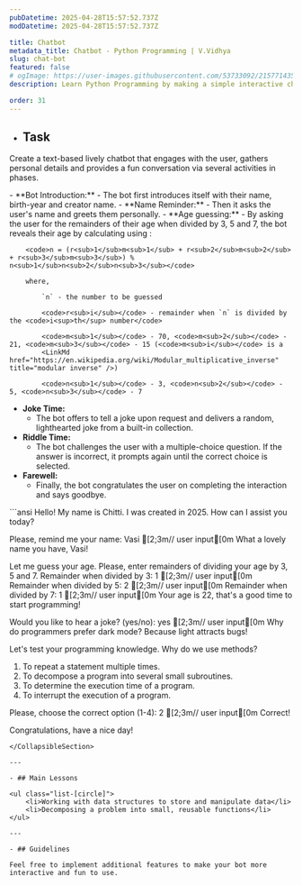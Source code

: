 ```yaml
---
pubDatetime: 2025-04-28T15:57:52.737Z
modDatetime: 2025-04-28T15:57:52.737Z

title: Chatbot
metadata_title: Chatbot - Python Programming | V.Vidhya
slug: chat-bot
featured: false
# ogImage: https://user-images.githubusercontent.com/53733092/215771435-25408246-2309-4f8b-a781-1f3d93bdf0ec.png
description: Learn Python Programming by making a simple interactive chatbot.

order: 31
---
```



- ## Task

Create a text-based lively chatbot that engages with the user, gathers personal details and provides a fun conversation via several activities in phases.

<CollapsibleSection title="Instructions">
- **Bot Introduction:**
    - The bot first introduces itself with their name, birth-year and creator name.
- **Name Reminder:**
    - Then it asks the user's name and greets them personally.
- **Age guessing:**
    - By asking the user for the remainders of their age when divided by 3, 5 and 7, the bot reveals their age by calculating using
    <LinkMd href='https://en.wikipedia.org/wiki/Chinese_remainder_theorem' title='Chinese Remainder Theorem' />:

        <code>n = (r<sub>1</sub>m<sub>1</sub> + r<sub>2</sub>m<sub>2</sub> + r<sub>3</sub>m<sub>3</sub>) % n<sub>1</sub>n<sub>2</sub>n<sub>3</sub></code>

        where,

            `n` - the number to be guessed
            
            <code>r<sub>i</sub></code> - remainder when `n` is divided by the <code>i<sup>th</sup> number</code>

            <code>m<sub>1</sub></code> - 70, <code>m<sub>2</sub></code> - 21, <code>m<sub>3</sub></code> - 15 (<code>m<sub>i</sub></code> is a 
            <LinkMd href="https://en.wikipedia.org/wiki/Modular_multiplicative_inverse" title="modular inverse" />)

            <code>n<sub>1</sub></code> - 3, <code>n<sub>2</sub></code> - 5, <code>n<sub>3</sub></code> - 7
- **Joke Time:**
    - The bot offers to tell a joke upon request and delivers a random, lighthearted joke from a built-in collection.
- **Riddle Time:**
    - The bot challenges the user with a multiple-choice question. If the answer is incorrect, it prompts again until the correct choice is selected.
- **Farewell:**
    - Finally, the bot congratulates the user on completing the interaction and says goodbye.
</CollapsibleSection>

<CollapsibleSection title="Expected Output">
```ansi
Hello! My name is Chitti.
I was created in 2025.
How can I assist you today?

Please, remind me your name: Vasi   [2;3m// user input[0m
What a lovely name you have, Vasi!

Let me guess your age.
Please, enter remainders of dividing your age by 3, 5 and 7.
Remainder when divided by 3: 1  [2;3m// user input[0m
Remainder when divided by 5: 2  [2;3m// user input[0m
Remainder when divided by 7: 1  [2;3m// user input[0m
Your age is 22, that's a good time to start programming!

Would you like to hear a joke? (yes/no): yes    [2;3m// user input[0m
Why do programmers prefer dark mode? Because light attracts bugs!

Let's test your programming knowledge.
Why do we use methods?
1. To repeat a statement multiple times.
2. To decompose a program into several small subroutines.
3. To determine the execution time of a program.
4. To interrupt the execution of a program.

Please, choose the correct option (1-4): 2  [2;3m// user input[0m
Correct!

Congratulations, have a nice day!
```
</CollapsibleSection>

---

- ## Main Lessons

<ul class="list-[circle]">
    <li>Working with data structures to store and manipulate data</li>
    <li>Decomposing a problem into small, reusable functions</li>
</ul>

---

- ## Guidelines

Feel free to implement additional features to make your bot more interactive and fun to use.

